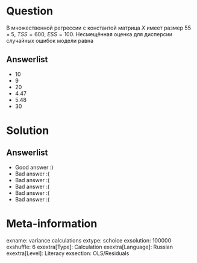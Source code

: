 Question
========
В множественной регрессии с константой матрица $X$ имеет размер
$55 \times 5$, $TSS=600$, $ESS=100$.
Несмещённая оценка для дисперсии случайных ошибок модели равна


Answerlist
----------
*  $10$
*  $9$
*  $20$
*  $4.47$
*  $5.48$
*  $30$

Solution
========

Answerlist
----------
*  Good answer :)
*  Bad answer :(
*  Bad answer :(
*  Bad answer :(
*  Bad answer :(
*  Bad answer :(

Meta-information
================
exname: variance calculations
extype: schoice
exsolution: 100000
exshuffle: 6
exextra[Type]: Calculation
exextra[Language]: Russian
exextra[Level]: Literacy
exsection: OLS/Residuals
